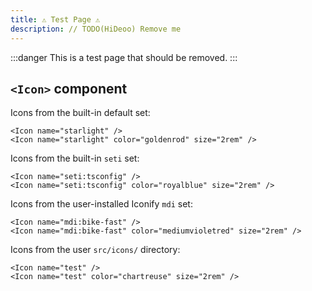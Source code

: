 ```yaml
---
title: ⚠️ Test Page ⚠️
description: // TODO(HiDeoo) Remove me
---
```


:::danger
This is a test page that should be removed.
:::

## `<Icon>` component


Icons from the built-in default set:

<Preview>

```mdx
<Icon name="starlight" />
<Icon name="starlight" color="goldenrod" size="2rem" />
```

<Fragment slot="preview">
	<Icon name="starlight" />
	<Icon name="starlight" color="goldenrod" size="2rem" />
</Fragment>

</Preview>

Icons from the built-in `seti` set:

<Preview>

```mdx
<Icon name="seti:tsconfig" />
<Icon name="seti:tsconfig" color="royalblue" size="2rem" />
```

<Fragment slot="preview">
	<Icon name="seti:tsconfig" />
	<Icon name="seti:tsconfig" color="royalblue" size="2rem" />
</Fragment>

</Preview>

Icons from the user-installed Iconify `mdi` set:

<Preview>

```mdx
<Icon name="mdi:bike-fast" />
<Icon name="mdi:bike-fast" color="mediumvioletred" size="2rem" />
```

<Fragment slot="preview">
	<Icon name="mdi:bike-fast" />
	<Icon name="mdi:bike-fast" color="mediumvioletred" size="2rem" />
</Fragment>

</Preview>

Icons from the user `src/icons/` directory:

<Preview>

```mdx
<Icon name="test" />
<Icon name="test" color="chartreuse" size="2rem" />
```

<Fragment slot="preview">
	<Icon name="test" />
	<Icon name="test" color="chartreuse" size="2rem" />
</Fragment>

</Preview>

